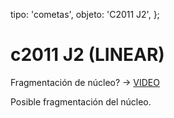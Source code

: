 
  tipo: 'cometas',
  objeto: 'C2011 J2',
};

# c2011 J2 (LINEAR)

<Imagen
  src="registro/c2011-j2_20140915_c2011j2_20140915_i88.jpg"
  fecha="20140915"
/>

<Imagen
  src="registro/c2011-j2_20140915_c2011j2_20140915_i88dis_astr.jpg"
  fecha="20140915"
/>

Fragmentación de núcleo? -> [VIDEO](http://youtu.be/po6as9H-_hk)

<Imagen
  src="registro/c2011-j2_20140915_c2014j2_1_20.jpg"
  fecha="20140915"
/>

<Imagen
  src="registro/c2011-j2_20140914_c2011j2_20140914_i88iv.jpg"
  fecha="20140914"
/>

Posible fragmentación del núcleo.